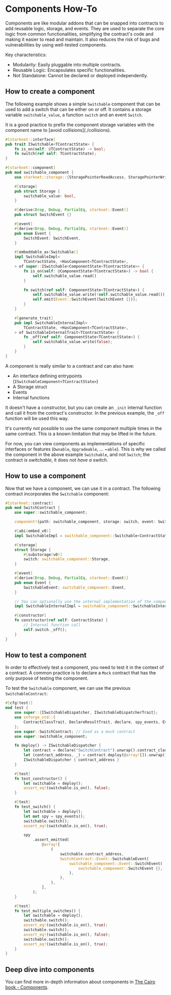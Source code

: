 # Components How-To

Components are like modular addons that can be snapped into contracts to add reusable logic, storage, and events.
They are used to separate the core logic from common functionalities, simplifying the contract's code and making it easier to read and maintain.
It also reduces the risk of bugs and vulnerabilities by using well-tested components.

Key characteristics:

- Modularity: Easily pluggable into multiple contracts.
- Reusable Logic: Encapsulates specific functionalities.
- Not Standalone: Cannot be declared or deployed independently.

## How to create a component

The following example shows a simple `Switchable` component that can be used to add a switch that can be either on or off.
It contains a storage variable `switchable_value`, a function `switch` and an event `Switch`.

<Note>
It is a good practice to prefix the component storage variables with the component name to [avoid collisions](./collisions).
</Note>

```rust
#[starknet::interface]
pub trait ISwitchable<TContractState> {
    fn is_on(self: @TContractState) -> bool;
    fn switch(ref self: TContractState);
}

#[starknet::component]
pub mod switchable_component {
    use starknet::storage::{StoragePointerReadAccess, StoragePointerWriteAccess};

    #[storage]
    pub struct Storage {
        switchable_value: bool,
    }

    #[derive(Drop, Debug, PartialEq, starknet::Event)]
    pub struct SwitchEvent {}

    #[event]
    #[derive(Drop, Debug, PartialEq, starknet::Event)]
    pub enum Event {
        SwitchEvent: SwitchEvent,
    }

    #[embeddable_as(Switchable)]
    impl SwitchableImpl<
        TContractState, +HasComponent<TContractState>,
    > of super::ISwitchable<ComponentState<TContractState>> {
        fn is_on(self: @ComponentState<TContractState>) -> bool {
            self.switchable_value.read()
        }

        fn switch(ref self: ComponentState<TContractState>) {
            self.switchable_value.write(!self.switchable_value.read());
            self.emit(Event::SwitchEvent(SwitchEvent {}));
        }
    }

    #[generate_trait]
    pub impl SwitchableInternalImpl<
        TContractState, +HasComponent<TContractState>,
    > of SwitchableInternalTrait<TContractState> {
        fn _off(ref self: ComponentState<TContractState>) {
            self.switchable_value.write(false);
        }
    }
}
```

A component is really similar to a contract and can also have:

- An interface defining entrypoints (`ISwitchableComponent<TContractState>`)
- A Storage struct
- Events
- Internal functions

It doesn't have a constructor, but you can create an `_init` internal function and call it from the contract's constructor. In the previous example, the `_off` function will be used this way.

<Note>
It's currently not possible to use the same component multiple times in the same contract.
This is a known limitation that may be lifted in the future.

For now, you can view components as implementations of specific interfaces or features (`Ownable`, `Upgradeable`, ... ~`able`).
This is why we called the component in the above example `Switchable`, and not `Switch`; the contract _is switchable_, it does not _have a switch_.
</Note>

## How to use a component

Now that we have a component, we can use it in a contract.
The following contract incorporates the `Switchable` component:

```rust
#[starknet::contract]
pub mod SwitchContract {
    use super::switchable_component;

    component!(path: switchable_component, storage: switch, event: SwitchableEvent);

    #[abi(embed_v0)]
    impl SwitchableImpl = switchable_component::Switchable<ContractState>;

    #[storage]
    struct Storage {
        #[substorage(v0)]
        switch: switchable_component::Storage,
    }

    #[event]
    #[derive(Drop, Debug, PartialEq, starknet::Event)]
    pub enum Event {
        SwitchableEvent: switchable_component::Event,
    }

    // You can optionally use the internal implementation of the component as well
    impl SwitchableInternalImpl = switchable_component::SwitchableInternalImpl<ContractState>;

    #[constructor]
    fn constructor(ref self: ContractState) {
        // Internal function call
        self.switch._off();
    }
}
```

## How to test a component

In order to effectively test a component, you need to test it in the context of a contract.
A common practice is to declare a `Mock` contract that has the only purpose of testing the component.

To test the `Switchable` component, we can use the previous `SwitchableContract`:

```rust
#[cfg(test)]
mod test {
    use super::{ISwitchableDispatcher, ISwitchableDispatcherTrait};
    use snforge_std::{
        ContractClassTrait, DeclareResultTrait, declare, spy_events, EventSpyAssertionsTrait,
    };
    use super::SwitchContract; // Used as a mock contract
    use super::switchable_component;

    fn deploy() -> ISwitchableDispatcher {
        let contract = declare("SwitchContract").unwrap().contract_class();
        let (contract_address, _) = contract.deploy(@array![]).unwrap();
        ISwitchableDispatcher { contract_address }
    }

    #[test]
    fn test_constructor() {
        let switchable = deploy();
        assert_eq!(switchable.is_on(), false);
    }

    #[test]
    fn test_switch() {
        let switchable = deploy();
        let mut spy = spy_events();
        switchable.switch();
        assert_eq!(switchable.is_on(), true);

        spy
            .assert_emitted(
                @array![
                    (
                        switchable.contract_address,
                        SwitchContract::Event::SwitchableEvent(
                            switchable_component::Event::SwitchEvent(
                                switchable_component::SwitchEvent {},
                            ),
                        ),
                    ),
                ],
            );
    }

    #[test]
    fn test_multiple_switches() {
        let switchable = deploy();
        switchable.switch();
        assert_eq!(switchable.is_on(), true);
        switchable.switch();
        assert_eq!(switchable.is_on(), false);
        switchable.switch();
        assert_eq!(switchable.is_on(), true);
    }
}
```

## Deep dive into components

You can find more in-depth information about components in [The Cairo book - Components](https://book.cairo-lang.org/ch16-02-00-composability-and-components.html).
